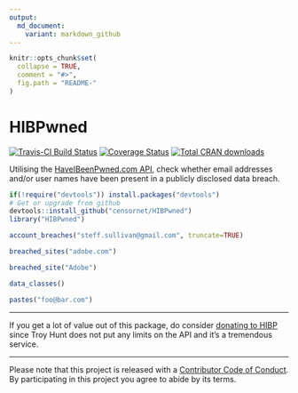 ---
output:
  md_document:
    variant: markdown_github
---

<!-- README.md is generated from README.Rmd. Please edit that file -->

```{r, echo = FALSE}
knitr::opts_chunk$set(
  collapse = TRUE,
  comment = "#>",
  fig.path = "README-"
)
```
# HIBPwned
[![Travis-CI Build Status](https://travis-ci.org/censornet/HIBPwned.svg?branch=master)](https://travis-ci.org/censornet/HIBPwned)
[![Coverage Status](https://coveralls.io/repos/github/censornet/HIBPwned/badge.svg?branch=master)](https://coveralls.io/github/censornet/HIBPwned?branch=master)
[![Total CRAN downloads](http://cranlogs.r-pkg.org/badges/grand-total/HIBPwned)](http://cranlogs.r-pkg.org/badges/grand-total/HIBPwned)

Utilising the [HaveIBeenPwned.com API](https://haveibeenpwned.com/API/v2), check whether email addresses and/or user names have been present in a publicly disclosed data breach.

```{r, results='hide', message=FALSE, warning=FALSE}
if(!require("devtools")) install.packages("devtools")
# Get or upgrade from github
devtools::install_github("censornet/HIBPwned")
library("HIBPwned")
```

```{r}
account_breaches("steff.sullivan@gmail.com", truncate=TRUE)
```

```{r}
breached_sites("adobe.com")
```

```{r}
breached_site("Adobe")
```

```{r}
data_classes()
```

```{r}
pastes("foo@bar.com")
```

----

If you get a lot of value out of this package, do consider [donating to HIBP](https://haveibeenpwned.com/Donate) since Troy Hunt does not put any limits on the API and it's a tremendous service.

----

Please note that this project is released with a [Contributor Code of Conduct](CONDUCT.md). By participating in this project you agree to abide by its terms.
